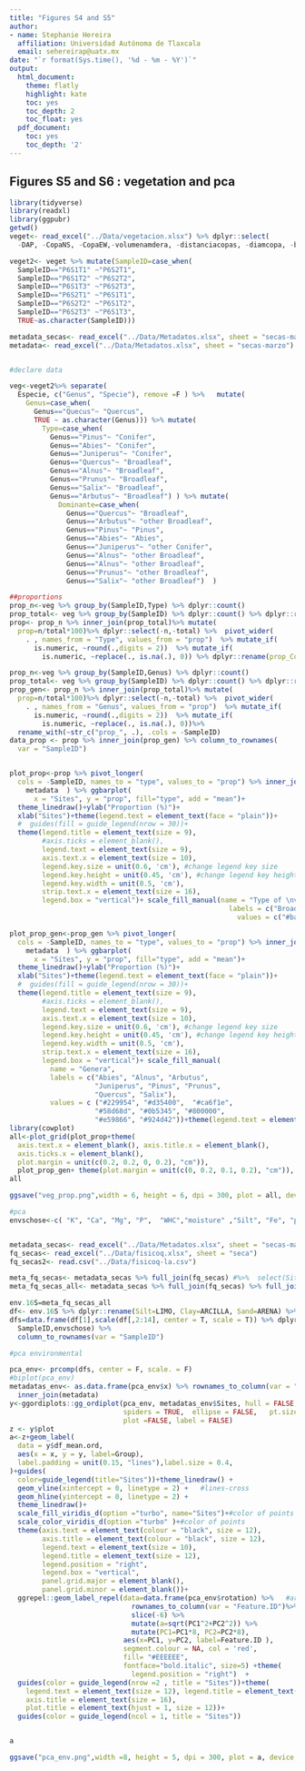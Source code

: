 ```yaml
---
title: "Figures S4 and S5"
author:
- name: Stephanie Hereira
  affiliation: Universidad Autónoma de Tlaxcala
  email: sehereirap@uatx.mx
date: "`r format(Sys.time(), '%d - %m - %Y')`"
output:
  html_document:
    theme: flatly
    highlight: kate
    toc: yes
    toc_depth: 2
    toc_float: yes
  pdf_document:
    toc: yes
    toc_depth: '2'
---
```


## Figures S5 and S6 : vegetation and pca



```r
library(tidyverse)
library(readxl)
library(ggpubr)
getwd()
veget<- read_excel("../Data/vegetacion.xlsx") %>% dplyr::select(
  -DAP, -CopaNS, -CopaEW,-volumenamdera, -distanciacopas, -diamcopa, -basal_area )

veget2<- veget %>% mutate(SampleID=case_when(
  SampleID=="P6S1T1" ~"P6S2T1",
  SampleID=="P6S1T2" ~"P6S2T2",
  SampleID=="P6S1T3" ~"P6S2T3",
  SampleID=="P6S2T1" ~"P6S1T1",
  SampleID=="P6S2T2" ~"P6S1T2",
  SampleID=="P6S2T3" ~"P6S1T3",
  TRUE~as.character(SampleID)))

metadata_secas<- read_excel("../Data/Metadatos.xlsx", sheet = "secas-marzo")
metadata<- read_excel("../Data/Metadatos.xlsx", sheet = "secas-marzo")


#declare data

veg<-veget2%>% separate(
  Especie, c("Genus", "Specie"), remove =F ) %>%   mutate(
    Genus=case_when(
      Genus=="Quecus"~ "Quercus",
      TRUE ~ as.character(Genus))) %>% mutate(
        Type=case_when(
          Genus=="Pinus"~ "Conifer",
          Genus=="Abies"~ "Conifer",
          Genus=="Juniperus"~ "Conifer",
          Genus=="Quercus"~ "Broadleaf",
          Genus=="Alnus"~ "Broadleaf",
          Genus=="Prunus"~ "Broadleaf",
          Genus=="Salix"~ "Broadleaf",
          Genus=="Arbutus"~ "Broadleaf") ) %>% mutate(
            Dominante=case_when(
              Genus=="Quercus"~ "Broadleaf",
              Genus=="Arbutus"~ "other Broadleaf",
              Genus=="Pinus"~ "Pinus",
              Genus=="Abies"~ "Abies",
              Genus=="Juniperus"~ "other Conifer",
              Genus=="Alnus"~ "other Broadleaf",
              Genus=="Alnus"~ "other Broadleaf",
              Genus=="Prunus"~ "other Broadleaf",
              Genus=="Salix"~ "other Broadleaf")  )

##proportions
prop_n<-veg %>% group_by(SampleID,Type) %>% dplyr::count()
prop_total<- veg %>% group_by(SampleID) %>% dplyr::count() %>% dplyr::rename(total=n)
prop<- prop_n %>% inner_join(prop_total)%>% mutate(
  prop=n/total*100)%>% dplyr::select(-n,-total) %>%  pivot_wider(
    . , names_from = "Type", values_from = "prop")  %>% mutate_if(
      is.numeric, ~round(.,digits = 2))  %>% mutate_if(
        is.numeric, ~replace(., is.na(.), 0)) %>% dplyr::rename(prop_Conif="Conifer",prop_Broadleaf="Broadleaf")

prop_n<-veg %>% group_by(SampleID,Genus) %>% dplyr::count()
prop_total<- veg %>% group_by(SampleID) %>% dplyr::count() %>% dplyr::rename(total=n)
prop_gen<- prop_n %>% inner_join(prop_total)%>% mutate(
  prop=n/total*100)%>% dplyr::select(-n,-total) %>%  pivot_wider(
    . , names_from = "Genus", values_from = "prop")  %>% mutate_if(
      is.numeric, ~round(.,digits = 2))  %>% mutate_if(
        is.numeric, ~replace(., is.na(.), 0))%>% 
  rename_with(~str_c("prop_", .), .cols = -SampleID)
data_prop <- prop %>% inner_join(prop_gen) %>% column_to_rownames(
  var = "SampleID") 


plot_prop<-prop %>% pivot_longer(
  cols = -SampleID, names_to = "type", values_to = "prop") %>% inner_join(
    metadata  ) %>% ggbarplot(
      x = "Sites", y = "prop", fill="type", add = "mean")+
  theme_linedraw()+ylab("Proportion (%)")+
  xlab("Sites")+theme(legend.text = element_text(face = "plain"))+
  #  guides(fill = guide_legend(nrow = 30))+
  theme(legend.title = element_text(size = 9),
        #axis.ticks = element_blank(),
        legend.text = element_text(size = 9), 
        axis.text.x = element_text(size = 10),
        legend.key.size = unit(0.6, 'cm'), #change legend key size
        legend.key.height = unit(0.45, 'cm'), #change legend key height
        legend.key.width = unit(0.5, 'cm'),
        strip.text.x = element_text(size = 16),
        legend.box = "vertical")+ scale_fill_manual(name = "Type of \nvegetation",
                                                      labels = c("Broadleaf", "Conifers"),
                                                        values = c("#ba4a00","#0b5345"))

plot_prop_gen<-prop_gen %>% pivot_longer(
  cols = -SampleID, names_to = "type", values_to = "prop") %>% inner_join(
    metadata  ) %>% ggbarplot(
      x = "Sites", y = "prop", fill="type", add = "mean")+
  theme_linedraw()+ylab("Proportion (%)")+
  xlab("Sites")+theme(legend.text = element_text(face = "plain"))+
  #  guides(fill = guide_legend(nrow = 30))+
  theme(legend.title = element_text(size = 9),
        #axis.ticks = element_blank(),
        legend.text = element_text(size = 9), 
        axis.text.x = element_text(size = 10),
        legend.key.size = unit(0.6, 'cm'), #change legend key size
        legend.key.height = unit(0.45, 'cm'), #change legend key height
        legend.key.width = unit(0.5, 'cm'),
        strip.text.x = element_text(size = 16),
        legend.box = "vertical")+ scale_fill_manual(
          name = "Genera",
          labels = c("Abies", "Alnus", "Arbutus",
                     "Juniperus", "Pinus", "Prunus",
                     "Quercus", "Salix"),
          values = c ("#229954", "#d35400",  "#ca6f1e",
                     "#58d68d", "#0b5345", "#800000", 
                     "#e59866", "#924d42"))+theme(legend.text = element_text(face = "italic"))
library(cowplot)
all<-plot_grid(plot_prop+theme(
  axis.text.x = element_blank(), axis.title.x = element_blank(),
  axis.ticks.x = element_blank(),
  plot.margin = unit(c(0.2, 0.2, 0, 0.2), "cm")),
  plot_prop_gen+ theme(plot.margin = unit(c(0, 0.2, 0.1, 0.2), "cm")), ncol = 1)
all

ggsave("veg_prop.png",width = 6, height = 6, dpi = 300, plot = all, device = "png")
```


```r
#pca
envschose<-c( "K", "Ca", "Mg", "P",  "WHC","moisture" ,"Silt", "Fe", "pH", "Cu", "Clay", "N", "MO")


metadata_secas<- read_excel("../Data/Metadatos.xlsx", sheet = "secas-marzo")
fq_secas<- read_excel("../Data/fisicoq.xlsx", sheet = "seca")
fq_secas2<- read.csv("../Data/fisicoq-la.csv")

meta_fq_secas<- metadata_secas %>% full_join(fq_secas) #%>%  select(Sites:id_new,pH, MO, N, P) %>% mutate(Season="Dry")
meta_fq_secas_all<- metadata_secas %>% full_join(fq_secas) %>% full_join(fq_secas2, by = "SampleID")

env.16S=meta_fq_secas_all
df<- env.16S %>% dplyr::rename(Silt=LIMO, Clay=ARCILLA, Sand=ARENA) %>% dplyr::select(SampleID,envschose)
dfs=data.frame(df[1],scale(df[,2:14], center = T, scale = T)) %>% dplyr::select(
  SampleID,envschose) %>% 
  column_to_rownames(var = "SampleID")

#pca environmental

pca_env<- prcomp(dfs, center = F, scale. = F)
#biplot(pca_env)
metadatas_env<- as.data.frame(pca_env$x) %>% rownames_to_column(var = "SampleID") %>% 
  inner_join(metadata)
y<-ggordiplots::gg_ordiplot(pca_env, metadatas_env$Sites, hull = FALSE, 
                            spiders = TRUE,  ellipse = FALSE,   pt.size = 4,
                            plot =FALSE, label = FALSE)
z <- y$plot
a<-z+geom_label(
  data = y$df_mean.ord,
  aes(x = x, y = y, label=Group), 
  label.padding = unit(0.15, "lines"),label.size = 0.4,
)+guides(
  color=guide_legend(title="Sites"))+theme_linedraw() +
  geom_vline(xintercept = 0, linetype = 2) +   #lines-cross
  geom_hline(yintercept = 0, linetype = 2) +
  theme_linedraw()+
  scale_fill_viridis_d(option ="turbo", name="Sites")+#color of points 
  scale_color_viridis_d(option ="turbo" )+#color of points 
  theme(axis.text = element_text(colour = "black", size = 12),
        axis.title = element_text(colour = "black", size = 12),
        legend.text = element_text(size = 10),
        legend.title = element_text(size = 12), 
        legend.position = "right", 
        legend.box = "vertical",
        panel.grid.major = element_blank(),
        panel.grid.minor = element_blank())+
  ggrepel::geom_label_repel(data=data.frame(pca_env$rotation) %>%   #arrows
                              rownames_to_column(var = "Feature.ID")%>%
                              slice(-6) %>% 
                              mutate(a=sqrt(PC1^2+PC2^2)) %>% 
                              mutate(PC1=PC1*8, PC2=PC2*8),
                            aes(x=PC1, y=PC2, label=Feature.ID ),
                            segment.colour = NA, col = 'red', 
                            fill= "#EEEEEE",
                            fontface="bold.italic", size=5) +theme(
                              legend.position = "right")  +
  guides(color = guide_legend(nrow =2 , title = "Sites"))+theme(
    legend.text = element_text(size = 12), legend.title = element_text(size = 14),
    axis.title = element_text(size = 16),
    plot.title = element_text(hjust = 1, size = 12))+
  guides(color = guide_legend(ncol = 1, title = "Sites"))


a

ggsave("pca_env.png",width =8, height = 5, dpi = 300, plot = a, device = "png")


```
